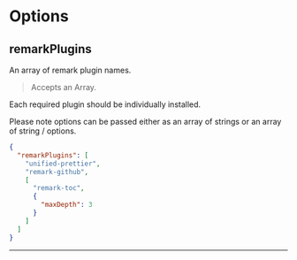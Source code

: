 
# Options

## remarkPlugins

<Callout emoji="💡">An array of remark plugin names.</Callout>

> Accepts an Array.

Each required plugin should be individually installed.

Please note options can be passed either as an array of strings or an array of string / options.

```json filename="typedoc.json"
{
  "remarkPlugins": [
    "unified-prettier",
    "remark-github",
    [
      "remark-toc",
      {
        "maxDepth": 3
      }
    ]
  ]
}
```

---
